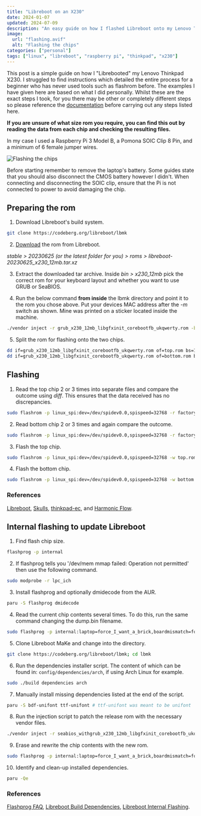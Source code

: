 ```yaml
---
title: "Libreboot on an X230"
date: 2024-01-07
updated: 2024-07-09
description: "An easy guide on how I flashed Libreboot onto my Lenovo Thinkpad X230, and later internally flashed an updated bios version."
image:
  url: "flashing.avif"
  alt: "Flashing the chips"
categories: ["personal"]
tags: ["linux", "libreboot", "raspberry pi", "thinkpad", "x230"]
---
```


This post is a simple guide on how I "Librebooted" my Lenovo Thinkpad X230. I struggled to find instructions which detailed the entire process for a beginner who has never used tools such as flashrom before. The examples I have given here are based on what I did personally. Whilst these are the exact steps I took, for you there may be other or completely different steps so please reference the [documentation](https://libreboot.org/docs/install/x230_external.html) before carrying out any steps listed here.

**If you are unsure of what size rom you require, you can find this out by reading the data from each chip and checking the resulting files.**

In my case I used a Raspberry Pi 3 Model B, a Pomona SOIC Clip 8 Pin, and a minimum of 6 female jumper wires.

![Flashing the chips](flashing.avif)

Before starting remember to remove the laptop's battery. Some guides state that you should also disconnect the CMOS battery however I didn't. When connecting and disconnecting the SOIC clip, ensure that the Pi is not connected to power to avoid damaging the chip.

## Preparing the rom

1. Download Libreboot's build system.

```sh
git clone https://codeberg.org/libreboot/lbmk
```

2. [Download](https://libreboot.org/download.html) the rom from Libreboot.

_stable > 20230625 (or the latest folder for you) > roms > libreboot-20230625_x230_12mb.tar.xz_

3. Extract the downloaded tar archive. Inside _bin > x230_12mb_ pick the correct rom for your keyboard layout and whether you want to use GRUB or SeaBIOS.

4. Run the below command **from inside** the lbmk directory and point it to the rom you chose above. Put your devices MAC address after the _-m_ switch as shown. Mine was printed on a sticker located inside the machine.

```sh
./vendor inject -r grub_x230_12mb_libgfxinit_corebootfb_ukqwerty.rom -b x230_12mb -m 00:f6:f0:40:71:fd
```

5. Split the rom for flashing onto the two chips.

```sh
dd if=grub_x230_12mb_libgfxinit_corebootfb_ukqwerty.rom of=top.rom bs=1M skip=8
dd if=grub_x230_12mb_libgfxinit_corebootfb_ukqwerty.rom of=bottom.rom bs=1M count=8
```

## Flashing

1. Read the top chip 2 or 3 times into separate files and compare the outcome using _diff_. This ensures that the data received has no discrepancies.

```sh
sudo flashrom -p linux_spi:dev=/dev/spidev0.0,spispeed=32768 -r factory_bios_top_01.rom -c "MX25L3206E/MX25L3208E" -V
```

2. Read bottom chip 2 or 3 times and again compare the outcome.

```sh
sudo flashrom -p linux_spi:dev=/dev/spidev0.0,spispeed=32768 -r factory_bios_bottom_01.rom -c "MX25L6406E/MX25L6408E" -V
```

3. Flash the top chip.

```sh
sudo flashrom -p linux_spi:dev=/dev/spidev0.0,spispeed=32768 -w top.rom -c "MX25L3206E/MX25L3208E" -V
```

4. Flash the bottom chip.

```sh
sudo flashrom -p linux_spi:dev=/dev/spidev0.0,spispeed=32768 -w bottom.rom -c "MX25L6406E/MX25L6408E" -V
```

### References

[Libreboot](https://libreboot.org/docs/install/x230_external.html), [Skulls](https://github.com/merge/skulls/blob/master/x230/README.md), [thinkpad-ec](https://github.com/hamishcoleman/thinkpad-ec/blob/master/docs/CONFIG.md), and [Harmonic Flow](https://www.harmonicflow.org/en/blog/2022/flashing-coreboot-on-a-lenovo-thinkpad-x230-with-a-raspberry-pi-tutorial).

## Internal flashing to update Libreboot

1. Find flash chip size.

```sh
flashprog -p internal
```

2. If flashprog tells you '/dev/mem mmap failed: Operation not permitted' then use the following command.

```sh
sudo modprobe -r lpc_ich
```

3. Install flashprog and optionally dmidecode from the AUR.

```sh
paru -S flashprog dmidecode
```

4. Read the current chip contents several times. To do this, run the same command changing the dump.bin filename.

```sh
sudo flashprog -p internal:laptop=force_I_want_a_brick,boardmismatch=force -r dump.bin
```

5. Clone Libreboot MaKe and change into the directory.

```sh
git clone https://codeberg.org/libreboot/lbmk; cd lbmk
```

6. Run the dependencies installer script. The content of which can be found in: `config/dependencies/arch`, if using Arch Linux for example.

```sh
sudo ./build dependencies arch
```

7. Manually install missing dependencies listed at the end of the script.

```sh
paru -S bdf-unifont ttf-unifont # ttf-unifont was meant to be unifont
```

8. Run the injection script to patch the release rom with the necessary vendor files.

```sh
./vendor inject -r seabios_withgrub_x230_12mb_libgfxinit_corebootfb_ukqwerty_grubfirst.rom -b x230_12mb -m 00:f6:f0:40:71:fd
```

9. Erase and rewrite the chip contents with the new rom.

```sh
sudo flashprog -p internal:laptop=force_I_want_a_brick,boardmismatch=force -w seabios_withgrub_x230_12mb_libgfxinit_corebootfb_ukqwerty_grubfirst.rom
```

10. Identify and clean-up installed dependencies.

```sh
paru -Qe
```

### References

[Flashprog FAQ](https://flashprog.org/wiki/FAQ), [Libreboot Build Dependencies](https://libreboot.org/docs/build/#first-install-build-dependencies), [Libreboot Internal Flashing](https://libreboot.org/docs/install/#run-flashprog-on-host-cpu).
